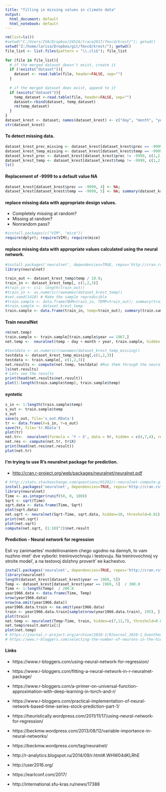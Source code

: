 ---
title: "filling in missing values in climate data"
output:
  html_document: default
  html_notebook: default
---

```{r read_cli}
rm(list=ls())
#setwd("C:/Users/IVA/Dropbox/24516/trace2017/fmvcd/krest/"); getwd()
setwd("Z:/home/larisa/Dropbox/git/fmvcd/krest/"); getwd()
file_list <- list.files(pattern = "\\.cli$"); file_list
 
for (file in file_list){
  # if the merged dataset doesn't exist, create it
  if (!exists("dataset")){
    dataset <- read.table(file, header=FALSE, sep="")
  }
   
  # if the merged dataset does exist, append to it
  if (exists("dataset")){
    temp_dataset <-read.table(file, header=FALSE, sep="")
    dataset<-rbind(dataset, temp_dataset)
    rm(temp_dataset)
  }
}
dataset_krest <- dataset; names(dataset_krest) <- c("day", "month", "year", "prec", "temp")
str(dataset_krest)

```
#### To detect missing data.
```{r filter_cli}
dataset_krest_prec_missing <- dataset_krest[dataset_krest$prec == -9999, c(1,2,3,4)]; length(dataset_krest_prec_missing[,1])
dataset_krest_temp_missing <- dataset_krest[dataset_krest$temp == -9999, c(1,2,3,5)]; length(dataset_krest_temp_missing[,1]); # row.names.data.frame(dataset_krest_temp_missing)
dataset_krest_prec <- dataset_krest[dataset_krest$prec != -9999, c(1,2,3,4)]; summary(dataset_krest_prec)
dataset_krest_temp <- dataset_krest[dataset_krest$temp != -9999, c(1,2,3,5)]; summary(dataset_krest_temp)
ls()

```
#### Replacement of -9999 to a default value NA
```{r set_NA}
dataset_krest[dataset_krest$prec == -9999, 4] <- NA; 
dataset_krest[dataset_krest$temp == -9999, 5] <- NA; summary(dataset_krest)
```
#### replace missing data with appropriate design values.
  + Completely missing at random?
  + Missing at random?
  + Nonrandom pass?
```{r standart_packages}
#install.packages(c("VIM", "mice"))
require(dplyr); require(VIM); require(mice)
```
#### replace missing data with appropriate values calculated using the neural network.
```{r create_train}
#install.packages('neuralnet', dependencies=TRUE, repos='http://cran.rstudio.com/')
library(neuralnet)

train_out <- dataset_krest_temp$temp / 10.0;
train_in <- dataset_krest_temp[, c(1,2,3)]
#train_in <- c(1: length(train_out))
#train_in <- as.numeric(rownames(dataset_krest_temp))
#set.seed(1410) # Make the sample reproducible
#train.sample <- data.frame(NUM=train_in, TEMP=train_out); summary(train.sample)
#train.sample <- dataset_krest_temp
train.sample <- data.frame(train_in, temp=train_out); summary(train.sample)
```
#### Train neuralNet 
```{r train_neuralnet}
rm(net.temp)
train.sample <- train.sample[train.sample$year == 1967,]
net.temp <-  neuralnet(temp ~ day + month + year, train.sample, hidden = c(7,11,7), rep = 1, linear.output = TRUE, threshold = 0.01, stepmax = 10000)

#testdata <- as.numeric(rownames(dataset_krest_temp_missing))
testdata <- dataset_krest_temp_missing[,c(1,2,3)]
testdata <- train.sample[, c(1,2,3)]
net.results <- compute(net.temp, testdata) #Run them through the neural network
ls(net.results)
# Lets see the results
print(head(net.results$net.result))
plot(1:length(train.sample$temp), train.sample$temp)

```
#### syntetic
```{r syntetic}
s_in <- 1:length(train.sample$temp)
s_out <- train.sample$temp
s_out
save(s_out, file='s_out.RData')
tr <- data.frame(X=s_in, Y=s_out)
save(tr, file='tr.RData')
plot(tr)
net.tr<-  neuralnet(formula = 'Y ~ X', data = tr, hidden = c(4,7,4), rep = 1, linear.output = TRUE, threshold = 0.01, stepmax = 100000)
net.res <- compute(net.tr, tr$X)
print(head(net.res$net.result))
plot(net.tr)
```
#### I'm trying to use R's neuralnet package  for prediction.
  + <http://cran.r-project.org/web/packages/neuralnet/neuralnet.pdf>
```{r so}
# http://stats.stackexchange.com/questions/65292/r-neuralnet-compute-give-a-constant-answer
install.packages('neuralnet', dependencies=TRUE, repos='http://cran.rstudio.com/')
library(neuralnet)
Time <- as.integer(runif(50, 0, 100))
Sqrt <- sqrt(Time)
sqrt.data <- data.frame(Time, Sqrt)
plot(sqrt.data)
net.sqrt <- neuralnet(Sqrt~Time, sqrt.data, hidden=10, threshold=0.01)
print(net.sqrt)
plot(net.sqrt)
compute(net.sqrt, (1:10)^2)$net.result

```
#### Prediction - Neural network for regression

Esli vy zanimaetes' modelirovaniem chego ugodno na dannyh, to vam nuzhno imet' dve vyborki: trenirovochnuju i testovuju. Na trenirovochnoj vy stroite model', a na testovoj dolzhny proverit' ee kachestvo.

```{r sin}
install.packages('neuralnet', dependencies=TRUE, repos='http://cran.rstudio.com/')
library(neuralnet)
length(dataset_krest[dataset_krest$year == 1969, 5])
Temp <- dataset_krest[dataset_krest$year == 1969, 5]  / 300.0
Time <- 1:length(Temp)  / 200.0
year1966.data <- data.frame(Time, Temp)
nrow(year1966.data)
nrow(na.omit(year1966.data))
year1966.data.train <- na.omit(year1966.data)
train <- year1966.data.train[sample(nrow(year1966.data.train), 195), ]
plot(train)
net.temp <- neuralnet(Temp~Time, train, hidden=c(7,11,7), threshold=0.001,linear.output=TRUE)
net.temp$result.matrix[1]
plot(net.temp)
# https://journal.r-project.org/archive/2010-1/RJournal_2010-1_Guenther+Fritsch.pdf
# https://www.r-bloggers.com/selecting-the-number-of-neurons-in-the-hidden-layer-of-a-neural-network/
```

#### Links
  + https://www.r-bloggers.com/using-neural-network-for-regression/
  + https://www.r-bloggers.com/fitting-a-neural-network-in-r-neuralnet-package/
  + https://www.r-bloggers.com/a-primer-on-universal-function-approximation-with-deep-learning-in-torch-and-r/
  + https://www.r-bloggers.com/practical-implementation-of-neural-network-based-time-series-stock-prediction-part-1/
  + https://heuristically.wordpress.com/2011/11/17/using-neural-network-for-regression/
  + https://beckmw.wordpress.com/2013/08/12/variable-importance-in-neural-networks/
  + https://beckmw.wordpress.com/tag/neuralnet/

  + http://r-analytics.blogspot.ru/2014/09/r.html#.WHW04dKLRhE
  + http://user2016.org/
  + https://earlconf.com/2017/
  + http://international.sfu-kras.ru/news/17388






